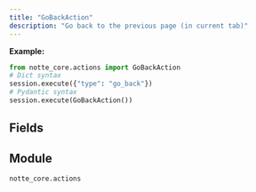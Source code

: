 ```yaml
---
title: "GoBackAction"
description: "Go back to the previous page (in current tab)"
---
```




**Example:**
```python
from notte_core.actions import GoBackAction
# Dict syntax
session.execute({"type": "go_back"})
# Pydantic syntax
session.execute(GoBackAction())
```

## Fields

<ParamField path="type" type="Literal['go_back']" default="go_back">
</ParamField>

<ParamField path="category" type="str" default="Special Browser Actions">
</ParamField>

<ParamField path="description" type="str" default="Go back to the previous page (in current tab)">
</ParamField>


## Module

`notte_core.actions`
